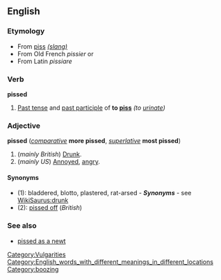 ==English==
===Etymology===
*From [[piss]] [[slang|''(slang)'']]
*From Old French ''pissier'' or
*From Latin ''pissiare''

===Verb===
'''pissed'''

#[[Past tense]] and [[past participle]] of '''to [[piss]]''' ''(to [[urinate]])''

===Adjective===
'''pissed''' (''[[comparative]]'' '''more pissed''', ''[[superlative]]'' '''most pissed''')

#(''mainly British'') [[Drunk]].
#(''mainly US'') [[Annoyed]], [[angry]].

====Synonyms====
*(1): bladdered, blotto, plastered, rat-arsed - '''''Synonyms''''' - see [[WikiSaurus:drunk]]
*(2): [[pissed off]] (''British'')

[[Category:Vulgarities]]
[[Category:English_words_with_different_meanings_in_different_locations]]
[[Category:boozing]]

===See also===
*[[pissed as a newt]]
